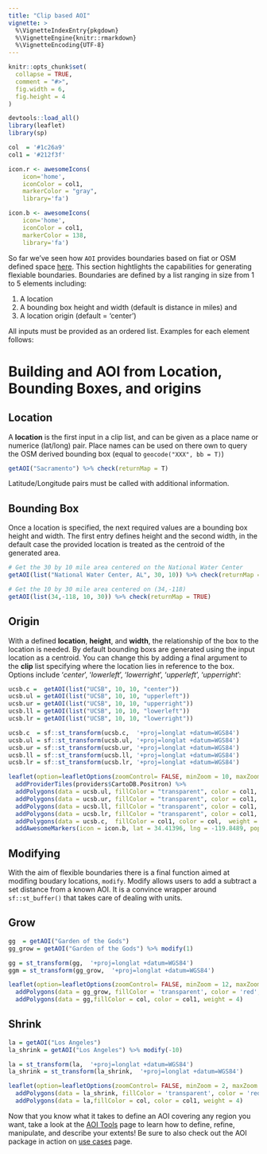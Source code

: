 ```yaml
---
title: "Clip based AOI"
vignette: >
  %\VignetteIndexEntry{pkgdown}
  %\VignetteEngine{knitr::rmarkdown}
  %\VignetteEncoding{UTF-8}
---
```


```r
knitr::opts_chunk$set(
  collapse = TRUE,
  comment = "#>",
  fig.width = 6, 
  fig.height = 4
)

devtools::load_all()
library(leaflet)
library(sp)

col  = '#1c26a9'
col1 = '#212f3f'

icon.r <- awesomeIcons(
    icon='home',
    iconColor = col1,
    markerColor = "gray",
    library='fa')

icon.b <- awesomeIcons(
    icon='home',
    iconColor = col1,
    markerColor = 138,
    library='fa')

```

So far we've seen how `AOI` provides boundaries based on fiat or OSM defined space [here](./docs/articles/stateCounty.html).  This section hightlights the capabilities for generating flexiable boundaries. Boundaries are defined by a list ranging in size from 1 to 5 elements including:

  (1) A location   
  (2) A bounding box height and width (default is distance in miles) and
  (3) A location origin (default = 'center')   

All inputs must be provided as an ordered list. Examples for each element follows: 

# Building and AOI from Location, Bounding Boxes, and origins {.tabset .tabset-fade}

## Location

A **location** is the first input in a clip list, and can be given as a place name or numerice (lat/long) pair. Place names can be used on there own to query the OSM derived bounding box (equal to `geocode("XXX", bb = T)`)

```r
getAOI("Sacramento") %>% check(returnMap = T)
```

Latitude/Longitude pairs must be called with additional information.

## Bounding Box 

Once a location is specified, the next required values are a bounding box height and width. The first entry defines height and the second width, in the default case the provided location is treated as the centroid of the generated area.
  
```r
# Get the 30 by 10 mile area centered on the National Water Center
getAOI(list("National Water Center, AL", 30, 10)) %>% check(returnMap = TRUE)

# Get the 10 by 30 mile area centered on (34,-118)
getAOI(list(34,-118, 10, 30)) %>% check(returnMap = TRUE)
```

## Origin

With a defined **location**, **height**, and **width**, the relationship of the box to the location is needed. By default bounding boxs are generated using the input location as a centroid. You can change this by adding a final argument to the **clip** list specifying where the location lies in reference to the box. Options include '*center*', '*lowerleft*', '*lowerright*', '*upperleft*', '*upperright*':
  
```r
ucsb.c =  getAOI(list("UCSB", 10, 10, "center"))
ucsb.ul = getAOI(list("UCSB", 10, 10, "upperleft"))
ucsb.ur = getAOI(list("UCSB", 10, 10, "upperright"))
ucsb.ll = getAOI(list("UCSB", 10, 10, "lowerleft"))
ucsb.lr = getAOI(list("UCSB", 10, 10, "lowerright"))
```

```r

ucsb.c  = sf::st_transform(ucsb.c,  '+proj=longlat +datum=WGS84')
ucsb.ul = sf::st_transform(ucsb.ul, '+proj=longlat +datum=WGS84')
ucsb.ur = sf::st_transform(ucsb.ur, '+proj=longlat +datum=WGS84')
ucsb.ll = sf::st_transform(ucsb.ll, '+proj=longlat +datum=WGS84')
ucsb.lr = sf::st_transform(ucsb.lr, '+proj=longlat +datum=WGS84')

leaflet(option=leafletOptions(zoomControl= FALSE, minZoom = 10, maxZoom = 10)) %>%
  addProviderTiles(providers$CartoDB.Positron) %>% 
  addPolygons(data = ucsb.ul, fillColor = "transparent", color = col1, weight = 4, label ="upperleft") %>% 
  addPolygons(data = ucsb.ur, fillColor = "transparent", color = col1, weight = 4, label = "upperright") %>% 
  addPolygons(data = ucsb.ll, fillColor = "transparent", color = col1, weight = 4, label = "lowerleft") %>% 
  addPolygons(data = ucsb.lr, fillColor = "transparent", color = col1, weight = 4, label = "lowerright") %>% 
  addPolygons(data = ucsb.c,  fillColor = col1, color = col,  weight = 4, label = "center") %>% 
  addAwesomeMarkers(icon = icon.b, lat = 34.41396, lng = -119.8489, popup = 'UCSB')
```

## Modifying {.tabset .tabset-fade}

With the aim of flexible boundaries there is a final function aimed at modifing boudary locations, `modify`. Modify allows users to add a subtract a set distance from a known AOI. It is a convince wrapper around `sf::st_buffer()` that takes care of dealing with units. 

## Grow

```r
gg  = getAOI("Garden of the Gods")
gg_grow = getAOI("Garden of the Gods") %>% modify(1)
```

```r

gg = st_transform(gg,  '+proj=longlat +datum=WGS84')
ggm = st_transform(gg_grow,  '+proj=longlat +datum=WGS84')

leaflet(option=leafletOptions(zoomControl= FALSE, minZoom = 12, maxZoom = 12)) %>% addProviderTiles(providers$CartoDB.Positron) %>% 
  addPolygons(data = gg_grow, fillColor = 'transparent', color = 'red', weight = 4) %>% 
  addPolygons(data = gg,fillColor = col, color = col1, weight = 4)
```


## Shrink

```r
la = getAOI("Los Angeles")
la_shrink = getAOI("Los Angeles") %>% modify(-10) 
```


```r
la = st_transform(la,  '+proj=longlat +datum=WGS84')
la_shrink = st_transform(la_shrink,  '+proj=longlat +datum=WGS84')

leaflet(option=leafletOptions(zoomControl= FALSE, minZoom = 2, maxZoom = 12)) %>% addProviderTiles(providers$CartoDB.Positron) %>% 
  addPolygons(data = la_shrink, fillColor = 'transparent', color = 'red', weight = 4) %>% 
  addPolygons(data = la,fillColor = col, color = col1, weight = 4)
```

Now that you know what it takes to define an AOI covering any region you want, take a look at the [AOI Tools](./docs/articles/tools.html) page to learn how to define, refine, manipulate, and describe your extents! Be sure to also check out the AOI package in action on [use cases](./doc/articles/useCases.html) page. 


